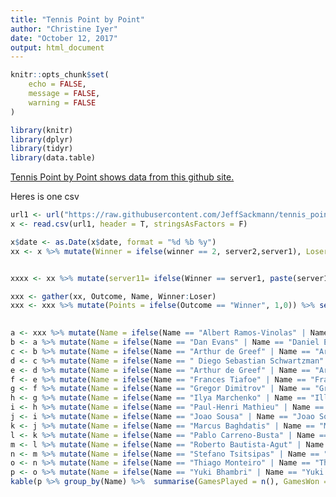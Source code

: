 ```yaml
---
title: "Tennis Point by Point"
author: "Christine Iyer"
date: "October 12, 2017"
output: html_document
---
```


```r
knitr::opts_chunk$set(
	echo = FALSE,
	message = FALSE,
	warning = FALSE
)
```


```r
library(knitr)
library(dplyr)
library(tidyr)
library(data.table)
```


[Tennis Point by Point shows data from this github site.](https://github.com/JeffSackmann/tennis_pointbypoint/blob/master/README.md) 

Heres is one csv

```r
url1 <- url("https://raw.githubusercontent.com/JeffSackmann/tennis_pointbypoint/master/pbp_matches_atp_main_current.csv")
x <- read.csv(url1, header = T, stringsAsFactors = F)


```

```r
x$date <- as.Date(x$date, format = "%d %b %y")
xx <- x %>% mutate(Winner = ifelse(winner == 2, server2,server1), Loser = ifelse(winner == 1, server2, server1)) %>% select(date, Winner, Loser,server1, server2)


xxxx <- xx %>% mutate(server11= ifelse(Winner == server1, paste(server1,"(W)"), paste(server1,"(L)")), server22 = ifelse(Winner == server2, paste(server2,"(W)"), paste(server2,"(L)")), together = paste(server11, ";", server22) )

xxx <- gather(xx, Outcome, Name, Winner:Loser)
xxx <- xxx %>% mutate(Points = ifelse(Outcome == "Winner", 1,0)) %>% select(Date = date, Player1 = server1, Player2 = server2, Name, Points)
 

a <- xxx %>% mutate(Name = ifelse(Name == "Albert Ramos-Vinolas" | Name == "Albert Ramos Vinolas", "Albert Ramos-Vinolas", Name))
b <- a %>% mutate(Name = ifelse(Name == "Dan Evans" | Name == "Daniel Evans", "Dan Evans", Name))
c <- b %>% mutate(Name = ifelse(Name == "Arthur de Greef" | Name == "Arthur De Greef", "Arthur De Greef", Name))
d <- c %>% mutate(Name = ifelse(Name == " Diego Sebastian Schwartzman" | Name == "Diego Schwartzman", " Diego Schwartzman", Name))
e <- d %>% mutate(Name = ifelse(Name == "Arthur de Greef" | Name == "Arthur De Greef", "Arthur De Greef", Name))
f <- e %>% mutate(Name = ifelse(Name == "Frances Tiafoe" | Name == "Francis Tiafoe", "Francis Tiafoe", Name))
g <- f %>% mutate(Name = ifelse(Name == "Gregor Dimitrov" | Name == "Grigor Dimitrov", "Grigor Dimitrov", Name))
h <- g %>% mutate(Name = ifelse(Name == "Ilya Marchenko" | Name == "Illya Marchenko", "Ilya Marchenko", Name))
i <- h %>% mutate(Name = ifelse(Name == "Paul-Henri Mathieu" | Name == "Paul Henri Mathieu", "Paul Henri Mathieu", Name))
j <- i %>% mutate(Name = ifelse(Name == "Joao Sousa" | Name == "Joao Souza", "Joao Souza", Name))
k <- j %>% mutate(Name = ifelse(Name == "Marcus Baghdatis" | Name == "Marcos Baghdatis", "Marcos Baghdatis", Name))
l <- k %>% mutate(Name = ifelse(Name == "Pablo Carreno-Busta" | Name == "Pablo Carreno Busta", "Pablo Carreno Busta", Name))
m <- l %>% mutate(Name = ifelse(Name == "Roberto Bautista-Agut" | Name == "Roberto Bautista Agut", "Roberto Bautista Agut", Name))
n <- m %>% mutate(Name = ifelse(Name == "Stefano Tsitsipas" | Name == "Stefanos Tsitsipas", "Stefanos Tsitsipas", Name))
o <- n %>% mutate(Name = ifelse(Name == "Thiago Monteiro" | Name == "Thiago Moura Monteiro", "Thiago Monteiro", Name))
p <- o %>% mutate(Name = ifelse(Name == "Yuki Bhambri" | Name == "Yuki Bhambri", "Yuki Bhambri", Name))
kable(p %>% group_by(Name) %>%  summarise(GamesPlayed = n(), GamesWon = sum(Points), Percentage = round(sum(Points)/GamesPlayed, 3)) %>% filter(GamesPlayed>=20) %>% arrange(desc(GamesPlayed)))





```



